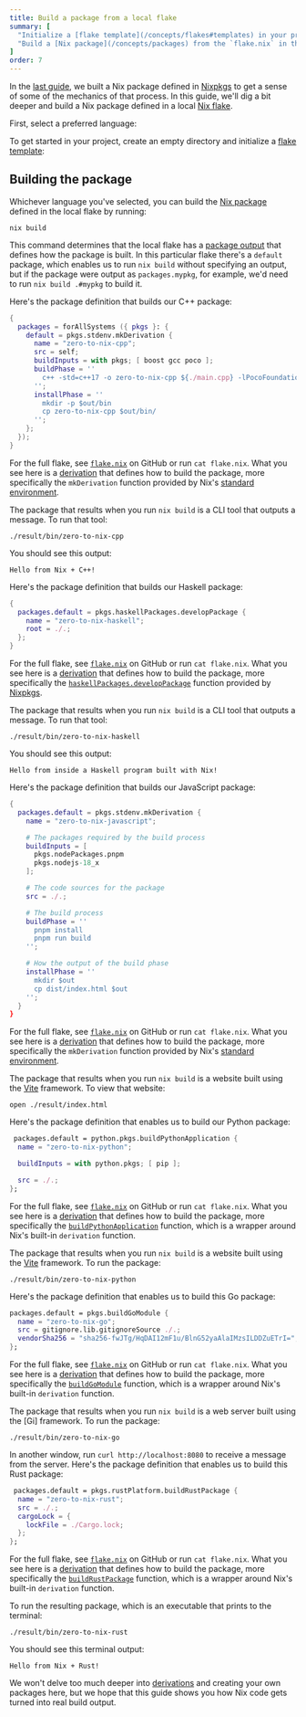 ```yaml
---
title: Build a package from a local flake
summary: [
  "Initialize a [flake template](/concepts/flakes#templates) in your preferred programming language",
  "Build a [Nix package](/concepts/packages) from the `flake.nix` in the template"
]
order: 7
---
```


In the [last guide][prev], we built a Nix package defined in [Nixpkgs] to get a sense of some of the mechanics of that process.
In this guide, we'll dig a bit deeper and build a Nix package defined in a local [Nix flake][flake].

First, select a preferred language:

<Languages client:load />

To get started in your <Language client:load /> project, create an empty directory and initialize a [flake template][templates]:

<Shell kind="pkg" client:load />

## Building the package

Whichever language you've selected, you can build the [Nix package][packages] defined in the local flake by running:

```shell
nix build
```

This command determines that the local flake has a [package output][outputs] that defines how the package is built.
In this particular flake there's a `default` package, which enables us to run `nix build` without specifying an output, but if the package were output as `packages.mypkg`, for example, we'd need to run `nix build .#mypkg` to build it.

<SpecificLanguage lang="C++" client:load>
Here's the package definition that builds our C++ package:

```nix filename=flake.nix
{
  packages = forAllSystems ({ pkgs }: {
    default = pkgs.stdenv.mkDerivation {
      name = "zero-to-nix-cpp";
      src = self;
      buildInputs = with pkgs; [ boost gcc poco ];
      buildPhase = ''
        c++ -std=c++17 -o zero-to-nix-cpp ${./main.cpp} -lPocoFoundation -lboost_system
      '';
      installPhase = ''
        mkdir -p $out/bin
        cp zero-to-nix-cpp $out/bin/
      '';
    };
  });
}
```

For the full flake, see [`flake.nix`][flake-cpp] on GitHub or run `cat flake.nix`.
What you see here is a [derivation] that defines how to build the package, more specifically the `mkDerivation` function provided by Nix's [standard environment][stdenv].

The package that results when you run `nix build` is a CLI tool that outputs a message.
To run that tool:

```shell
./result/bin/zero-to-nix-cpp
```

You should see this output:

```shell
Hello from Nix + C++!
```
</SpecificLanguage>
<SpecificLanguage lang="Haskell" client:load>
Here's the package definition that builds our Haskell package:

```nix filename=flake.nix
{
  packages.default = pkgs.haskellPackages.developPackage {
    name = "zero-to-nix-haskell";
    root = ./.;
  };
}
```

For the full flake, see [`flake.nix`][flake-haskell] on GitHub or run `cat flake.nix`.
What you see here is a [derivation] that defines how to build the package, more specifically the [`haskellPackages.developPackage`][haskell-pkg-func] function provided by [Nixpkgs].

The package that results when you run `nix build` is a CLI tool that outputs a message.
To run that tool:

```shell
./result/bin/zero-to-nix-haskell
```

You should see this output:

```shell
Hello from inside a Haskell program built with Nix!
```
</SpecificLanguage>
<SpecificLanguage lang="JavaScript" client:load>
Here's the package definition that builds our JavaScript package:

```nix filename=flake.nix
{
  packages.default = pkgs.stdenv.mkDerivation {
    name = "zero-to-nix-javascript";

    # The packages required by the build process
    buildInputs = [
      pkgs.nodePackages.pnpm
      pkgs.nodejs-18_x
    ];

    # The code sources for the package
    src = ./.;

    # The build process
    buildPhase = ''
      pnpm install
      pnpm run build
    '';

    # How the output of the build phase
    installPhase = ''
      mkdir $out
      cp dist/index.html $out
    '';
  }
}
```

For the full flake, see [`flake.nix`][flake-js] on GitHub or run `cat flake.nix`.
What you see here is a [derivation] that defines how to build the package, more specifically the `mkDerivation` function provided by Nix's [standard environment][stdenv].

The package that results when you run `nix build` is a website built using the [Vite] framework.
To view that website:

```shell
open ./result/index.html
```
</SpecificLanguage>
<SpecificLanguage lang="Python" client:load>
Here's the package definition that enables us to build our Python package:

```nix filename=flake.nix
 packages.default = python.pkgs.buildPythonApplication {
  name = "zero-to-nix-python";

  buildInputs = with python.pkgs; [ pip ];

  src = ./.;
};
```

For the full flake, see [`flake.nix`][flake-py] on GitHub or run `cat flake.nix`.
What you see here is a [derivation] that defines how to build the package, more specifically the [`buildPythonApplication`][buildpythonapplication] function, which is a wrapper around Nix's built-in `derivation` function.

The package that results when you run `nix build` is a website built using the [Vite] framework.
To run the package:

```shell
./result/bin/zero-to-nix-python
```
</SpecificLanguage>
<SpecificLanguage lang="Go" client:load>
Here's the package definition that enables us to build this Go package:

```nix filename=flake.nix
packages.default = pkgs.buildGoModule {
  name = "zero-to-nix-go";
  src = gitignore.lib.gitignoreSource ./.;
  vendorSha256 = "sha256-fwJTg/HqDAI12mF1u/BlnG52yaAlaIMzsILDDZuETrI=";
};
```

For the full flake, see [`flake.nix`][flake-go] on GitHub or run `cat flake.nix`.
What you see here is a [derivation] that defines how to build the package, more specifically the [`buildGoModule`][buildgomodule] function, which is a wrapper around Nix's built-in `derivation` function.

The package that results when you run `nix build` is a web server built using the [Gi] framework.
To run the package:

```shell
./result/bin/zero-to-nix-go
```

In another window, run `curl http://localhost:8080` to receive a message from the server.
</SpecificLanguage>
<SpecificLanguage lang="Rust" client:load>
Here's the package definition that enables us to build this Rust package:

```nix filename=flake.nix
 packages.default = pkgs.rustPlatform.buildRustPackage {
  name = "zero-to-nix-rust";
  src = ./.;
  cargoLock = {
    lockFile = ./Cargo.lock;
  };
};
```

For the full flake, see [`flake.nix`][flake-go] on GitHub or run `cat flake.nix`.
What you see here is a [derivation] that defines how to build the package, more specifically the [`buildRustPackage`][buildrustpackage] function, which is a wrapper around Nix's built-in `derivation` function.

To run the resulting package, which is an executable that prints to the terminal:

```shell
./result/bin/zero-to-nix-rust
```

You should see this terminal output:

```text
Hello from Nix + Rust!
```
</SpecificLanguage>

We won't delve too much deeper into [derivations][derivation] and creating your own packages here, but we hope that this guide shows you how Nix code gets turned into real build output.

[buildgomodule]: https://nixos.org/manual/nixpkgs/stable/#ssec-language-go
[buildpythonapplication]: https://nixos.org/manual/nixpkgs/stable/#buildpythonapplication-function
[buildrustpackage]: https://nixos.org/manual/nixpkgs/stable/#rust
[derivation]: /concepts/derivations
[devenv]: /start/dev-shell-flake
[flake]: /concepts/flakes
[flake-cpp]: https://github.com/DeterminateSystems/templates/tree/main/templates/pkg/cpp/flake.nix
[flake-go]: https://github.com/DeterminateSystems/templates/tree/main/templates/pkg/go/flake.nix
[flake-haskell]: https://github.com/DeterminateSystems/templates/tree/main/templates/pkg/haskell/flake.nix
[flake-js]: https://github.com/DeterminateSystems/templates/tree/main/templates/pkg/javascript/flake.nix
[flake-py]: https://github.com/DeterminateSystems/templates/tree/main/templates/pkg/python/flake.nix
[flake-rs]: https://github.com/DeterminateSystems/templates/tree/main/templates/pkg/rust/flake.nix
[gin]: https://github.com/gin-gonic/gin
[haskell-pkg-func]: https://haskell4nix.readthedocs.io
[nixpkgs]: /concepts/nixpkgs
[outputs]: /concepts/flakes#outputs
[packages]: /concepts/packages
[prev]: /start/nix-build-nixpkgs
[stdenv]: https://nixos.org/manual/nixpkgs/stable/#chap-stdenv
[templates]: /concepts/flakes#templates
[vite]: https://vitejs.dev
